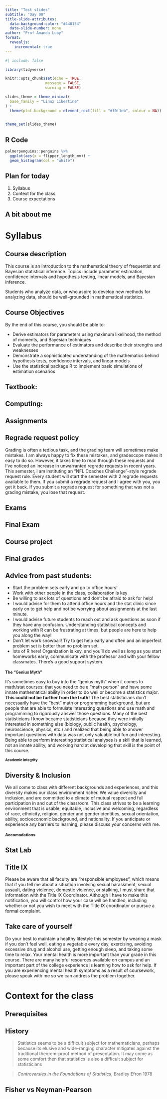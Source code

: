 ```yaml
---
title: "Test slides"
subtitle: "Day 00"
title-slide-attributes:
  data-background-color: "#440154"
  data-slide-number: none
author: "Prof Amanda Luby"
format: 
  revealjs:
    incremental: true
---
```


```r
#| include: false

library(tidyverse)

knitr::opts_chunk$set(echo = TRUE,
                  message = FALSE,
                  warning = FALSE)

slides_theme = theme_minimal(
  base_family = "Linux Libertine"
) +
  theme(plot.background = element_rect(fill = "#f0f1eb", colour = NA))
  

theme_set(slides_theme)
```

## R Code

```r
palmerpenguins::penguins %>%
  ggplot(aes(x = flipper_length_mm)) +
  geom_histogram(col = "white")
```


## Plan for today

1.  Syllabus
2.  Context for the class
3.  Course expectations

## A bit about me


# Syllabus

## Course description

This course is an introduction to the mathematical theory of frequentist and Bayesian statistical inference. Topics include parameter estimation, confidence intervals and hypothesis testing, linear models, and Bayesian inference.

Students who analyze data, or who aspire to develop new methods for analyzing data, should be well-grounded in mathematical statistics. 

## Course Objectives 

By the end of this course, you should be able to: 

  - Derive estimators for parameters using maximum likelihood, the method of moments, and Bayesian techniques 
  - Evaluate the performance of estimators and describe their strengths and weaknesses 
  - Demonstrate a sophisticated understanding of the mathematics behind hypothesis tests, confidence intervals, and linear models   
  - Use the statistical package R to implement basic simulations of estimation scenarios

## Textbook:



## Computing: {.scrollable}



## Assignments


## Regrade request policy

Grading is often a tedious task, and the grading team will sometimes make mistakes. I am always happy to fix these mistakes, and gradescope makes it easy to do so. However, it takes time to read through these requests and I've noticed an increase in unwarranted regrade requests in recent years. This semester, I am instituting an "NFL Coaches Challenge"-style regrade request rule. Every student will start the semester with 2 regrade requests available to them. If you submit a regrade request and I agree with you, you get it back. If you submit a regrade request for something that was not a grading mistake, you lose that request.

## Exams


## Final Exam 

## Course project

## Final grades


## Advice from past students: {.smaller}

-   Start the problem sets early and go to office hours!
-   Work with other people in the class, collaboration is key
-   Be willing to ask lots of questions and don't be afraid to ask for help!
-   I would advise for them to attend office hours and the stat clinic since early on to get help and not be worrying about assignments at the last minute.
-   I would advise future students to reach out and ask questions as soon if they have any confusion. Understanding statistical concepts and working with R can be frustrating at times, but people are here to help you along the way!
-   Don't let work snowball! Try to get help early and often and an imperfect problem set is better than no problem set.
-   lots of R here! Organization is key, and you'll do well as long as you start homeworks early, communicate with the professor and with your fellow classmates. There's a good support system.

## The "Genius Myth" {style="font-size: 90%;"}

It's sometimes easy to buy into the "genius myth" when it comes to math/stat courses: that you need to be a "math person" and have some innate mathematical ability in order to do well or become a statistics major. **This could not be further from the truth!** The best statisticians don't necessarily have the "best" math or programming background, but are people that are able to formulate interesting questions and use math and programming to rigorously answer those questions. Many of the best statisticians I know became statisticians because they were initially interested in something else (biology, public health, psychology, neuroscience, physics, etc.) and realized that being able to answer important questions with data was not only valuable but fun and interesting. Being able to perform interesting statistical analyses is a skill that is learned, not an innate ability, and working hard at developing that skill is the point of this course.

## Academic Integrity {style="font-size: 80%;"}


## Diversity & Inclusion

We all come to class with different backgrounds and experiences, and this diversity makes our class environment richer. We value diversity and inclusion, and are committed to a climate of mutual respect and full participation in and out of the classroom. This class strives to be a learning environment that is usable, equitable, inclusive and welcoming, regardless of race, ethnicity, religion, gender and gender identities, sexual orientation, ability, socioeconomic background, and nationality. If you anticipate or experience any barriers to learning, please discuss your concerns with me.

## Accomodations {style="font-size: 90%;"}


## Stat Lab

## Title IX

Please be aware that all faculty are "responsible employees", which means that if you tell me about a situation involving sexual harassment, sexual assault, dating violence, domestic violence, or stalking, I must share that information with the Title IX Coordinator. Although I have to make this notification, you will control how your case will be handled, including whether or not you wish to meet with the Title IX coordinator or pursue a formal complaint.


## Take care of yourself

Do your best to maintain a healthy lifestyle this semester by wearing a mask if you don't feel well, eating a vegetable every day, exercising, avoiding excessive drug and alcohol use, getting enough sleep, and taking some time to relax. Your mental health is more important than your grade in this course. There are many helpful resources available on campus and an important part of the college experience is learning how to ask for help. If you are experiencing mental health symptoms as a result of coursework, please speak with me so we can address the problem together.

# Context for the class

## Prerequisites


## History

> Statistics seems to be a difficult subject for mathematicians, perhaps because its elusive and wide-ranging character mitigates against the traditional theorem-proof method of presentation. It may come as some comfort then that statistics is also a difficult subject for statisticians 

> *Controversies in the Foundations of Statistics*, Bradley Efron 1978

## Fisher vs Neyman-Pearson

